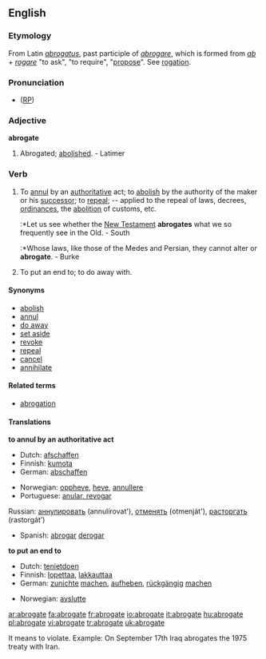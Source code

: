 ==English==

===Etymology===
From Latin ''[[abrogatus]]'', past participle of ''[[abrogare]]'', which is formed from ''[[ab]]'' + ''[[rogare]]'' "to ask", "to require", "[[propose]]". See [[rogation]].

===Pronunciation===
* ([[RP]]) {{IPA|/ˈæbrəgeɪt/}}

===Adjective===
'''abrogate'''
# {{obsolete}} Abrogated; [[abolished]]. - Latimer

===Verb===
{{en-verb|abrogat|ing}}

# {{transitive}} To [[annul]] by an [[authoritative]] act; to [[abolish]] by the authority of the maker or his [[successor]]; to [[repeal]]; -- applied to the repeal of laws, decrees, [[ordinances]], the [[abolition]] of customs, etc.
#:*Let us see whether the [[New Testament]] '''abrogates''' what we so frequently see in the Old. - South
#:*Whose laws, like those of the Medes and Persian, they cannot alter or '''abrogate'''. - Burke
# {{transitive}} To put an end to; to do away with.

====Synonyms====
* [[abolish]]
* [[annul]]
* [[do away]]
* [[set aside]]
* [[revoke]]
* [[repeal]]
* [[cancel]]
* [[annihilate]]

====Related terms====
* [[abrogation]]

====Translations====
'''to annul by an authoritative act'''
{{top}}
*Dutch: [[afschaffen]]
*Finnish: [[kumota]]
*German: [[abschaffen]]
{{mid}}
*Norwegian: [[oppheve]], [[heve]], [[annullere]]
*Portuguese: [[anular, revogar]] 
Russian: [[аннулировать]] (annulírovat'), [[отменять]] (otmenját'), [[расторгать]] (rastorgát’)
*Spanish: [[abrogar]] [[derogar]]
{{bottom}}


'''to put an end to'''
{{top}}
*Dutch: [[tenietdoen]]
*Finnish: [[lopettaa]], [[lakkauttaa]]
*German: [[zunichte]] [[machen]], [[aufheben]], [[rückgängig]] [[machen]]
{{mid}}
*Norwegian: [[avslutte]]
{{bottom}}

[[ar:abrogate]]
[[fa:abrogate]]
[[fr:abrogate]]
[[io:abrogate]]
[[it:abrogate]]
[[hu:abrogate]]
[[pl:abrogate]]
[[vi:abrogate]]
[[tr:abrogate]]
[[uk:abrogate]]

It means to violate. Example: On September 17th Iraq abrogates the 1975 treaty with Iran.